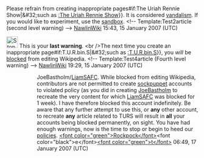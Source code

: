 <article id="8936213" title=User talk:JoeBastholm>
	<talkpage id="8936213" title="User talk:JoeBastholm">
Please refrain from creating inappropriate pages{{{{{subst|}}}#if:The Uriah Rennie Show|&amp;#32;such as [[:The Uriah Rennie Show]]}}. It is considered [[Wikipedia:Vandalism|vandalism]]. If you would like to experiment, use the [[Wikipedia:Sandbox|sandbox]]. &lt;!-- Template:Test2article (second level warning) --&gt; [[User:NawlinWiki|NawlinWiki]] 15:43, 15 January 2007 (UTC)

[[Image:Stop_hand.svg|left|30px]] This is your '''last warning'''. &lt;br /&gt;The next time you create an inappropriate page{{{{{subst|}}}#if:T.U.R.bin.S|&amp;#32;such as [[:T.U.R.bin.S]]}}, you ''will'' be [[Wikipedia:Blocking policy|blocked]] from editing Wikipedia. &lt;!-- Template:Test4article (Fourth level warning) --&gt;  [[User:NawlinWiki|NawlinWiki]] 19:29, 15 January 2007 (UTC)

:: JoeBastholm/[[User:LiamSAFC|LiamSAFC]]. While blocked from editing Wikipedia, contributors are not permitted to create [[WP:SOCK|sockpuppet]] accounts to violated policy (as you did in creating [[User:JoeBastholm|JoeBastholm]] to recreate the very content for which [[User:LiamSAFC|LiamSAFC]] was blocked for 1 week). I have therefore blocked this account indefinitely. Be aware that any further attempt to use this, or '''any''' other account, to recreate '''any''' article related to TURS will result in '''all''' your accounts being blocked permanently, on sight. You have had enough warnings, now is the time to stop or begin to heed our [[WP:POLICY|policies]]. [[User:Rockpocket|&lt;font color=&quot;green&quot;&gt;Rockpock&lt;/font&gt;]]&lt;font color=&quot;black&quot;&gt;e&lt;/font&gt;[[User_talk:Rockpocket|&lt;font color=&quot;green&quot;&gt;t&lt;/font&gt;]] 06:49, 17 January 2007 (UTC)
	</talkpage>
</article>